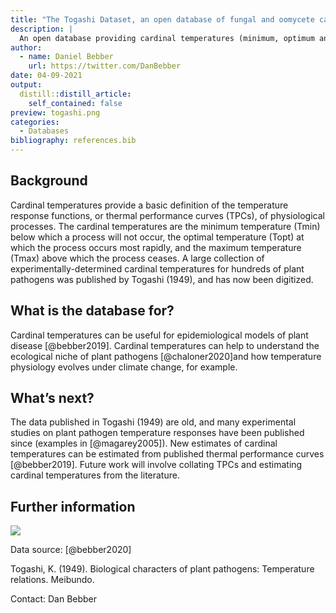 ```yaml
---
title: "The Togashi Dataset, an open database of fungal and oomycete cardinal temperatures"
description: |
  An open database providing cardinal temperatures (minimum, optimum and maximum) for various physiological and growth processes of plant pathogenic fungi and oomycetes reported in Togashi (1949).
author:
  - name: Daniel Bebber
    url: https://twitter.com/DanBebber
date: 04-09-2021
output:
  distill::distill_article:
    self_contained: false
preview: togashi.png
categories:
  - Databases
bibliography: references.bib
---
```


## Background

Cardinal temperatures provide a basic definition of the temperature response functions, or thermal performance curves (TPCs), of physiological processes. The cardinal temperatures are the minimum temperature (Tmin) below which a process will not occur, the optimal temperature (Topt) at which the process occurs most rapidly, and the maximum temperature (Tmax) above which the process ceases. A large collection of experimentally-determined cardinal temperatures for hundreds of plant pathogens was published by Togashi (1949), and has now been digitized.

## What is the database for?

Cardinal temperatures can be useful for epidemiological models of plant disease [@bebber2019]. Cardinal temperatures can help to understand the ecological niche of plant pathogens [@chaloner2020]and how temperature physiology evolves under climate change, for example.

## What's next?

The data published in Togashi (1949) are old, and many experimental studies on plant pathogen temperature responses have been published since (examples in [@magarey2005]). New estimates of cardinal temperatures can be estimated from published thermal performance curves [@bebber2019]. Future work will involve collating TPCs and estimating cardinal temperatures from the literature.

## Further information 

![](togashi2.png)

Data source: [@bebber2020]

Togashi, K. (1949). Biological characters of plant pathogens: Temperature relations. Meibundo.

Contact: Dan Bebber
